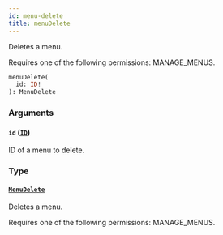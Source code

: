 ```yaml
---
id: menu-delete
title: menuDelete
---
```



Deletes a menu. 

Requires one of the following permissions: MANAGE_MENUS.

```graphql
menuDelete(
  id: ID!
): MenuDelete
```


### Arguments

#### `id` ([`ID`](../../../developer/api-reference/scalars/id))

ID of a menu to delete.


### Type

#### [`MenuDelete`](../../../developer/api-reference/objects/menu-delete) 

Deletes a menu. 

Requires one of the following permissions: MANAGE_MENUS.




